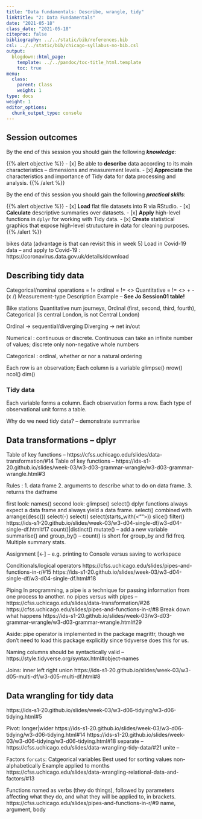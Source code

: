 ```yaml
---
title: "Data fundamentals: Describe, wrangle, tidy"
linktitle: "2: Data Fundamentals"
date: "2021-05-18"
class_date: "2021-05-18"
citeproc: false
bibliography: ../../static/bib/references.bib
csl: ../../static/bib/chicago-syllabus-no-bib.csl
output:
  blogdown::html_page:
    template: ../../pandoc/toc-title_html.template
    toc: true
menu:
  class:
    parent: Class
    weight: 1
type: docs
weight: 1
editor_options:
  chunk_output_type: console
---
```



## Session outcomes


By the end of this session you should gain the following **_knowledge_**:

{{% alert objective %}}
- [x] Be able to **describe** data according to its main characteristics -- dimensions and measurement levels.
- [x] **Appreciate** the characteristics and importance of Tidy data for data processing and analysis.
{{% /alert %}}

By the end of this session you should gain the following **_practical skills_**:

{{% alert objective %}}
- [x] **Load** flat file datasets into R via RStudio.
- [x] **Calculate** descriptive summaries over datasets.
- [x] **Apply** high-level functions in `dplyr` for working with Tidy data.
- [x] **Create** statistical graphics that expose high-level strutucture in data for cleaning purposes.
{{% /alert %}}


bikes data (advantage is that can revisit this in week 5)
Load in Covid-19 data -- and apply to Covid-19 : https://coronavirus.data.gov.uk/details/download


##  Describing tidy data

Categorical/nominal
operations = !=
ordinal = != <>
Quantitative = != <> + - (x /)
Measurement-type  Description Example -- **See Jo Session01 table!**

Bike stations
Quantitative num journeys,  Ordinal (first, second, third, fourth), Categorical (is central London, is not Central London)

Ordinal -> sequential/diverging
Diverging -> net in/out

Numerical : continuous or discrete. Continuous can take an infinite number of values; discrete only non-negative whole numbers

Categorical : ordinal, whether or nor a natural ordering

Each row is an observation; Each column is a variable
glimpse()
nrow()
ncol()
dim()

### Tidy data

Each variable forms a column.
Each observation forms a row.
Each type of observational unit forms a table.

Why do we need tidy data? -- demonstrate summarise



## Data transformations -- dplyr

Table of key functions -- https://cfss.uchicago.edu/slides/data-transformation/#14
Table of key functions -- https://ids-s1-20.github.io/slides/week-03/w3-d03-grammar-wrangle/w3-d03-grammar-wrangle.html#3

Rules :
1. data frame
2. arguments to describe what to do on data frame.
3. returns the datframe

first look: names(<df>)
second look: glimpse(<df>)
select()
dplyr functions always expect a data frame and always yield a data frame.
select() combined with arrange(desc())
select(-<var-name>)
select(<var-name:var-name>)
select(starts_with(<"">))
slice()
filter()
https://ids-s1-20.github.io/slides/week-03/w3-d04-single-df/w3-d04-single-df.html#17
count()|distinct()
mutate() -- add a new variable
summarise() and group_by()  -- count() is short for group_by and fid freq. Multiple summary stats.

Assignment [<-] -- e.g. printing to Console versus saving to workspace

Conditionals/logical operators
https://cfss.uchicago.edu/slides/pipes-and-functions-in-r/#15
https://ids-s1-20.github.io/slides/week-03/w3-d04-single-df/w3-d04-single-df.html#18

Piping
In programming, a pipe is a technique for passing information from one process to another.
no pipes versus with pipes -- https://cfss.uchicago.edu/slides/data-transformation/#26
https://cfss.uchicago.edu/slides/pipes-and-functions-in-r/#8
Break down what happens
https://ids-s1-20.github.io/slides/week-03/w3-d03-grammar-wrangle/w3-d03-grammar-wrangle.html#29

Aside: pipe operator is implemented in the package magrittr, though we don't need to load this package explicitly since tidyverse does this for us.


Naming columns should be syntactically valid -- https://style.tidyverse.org/syntax.html#object-names

Joins:
inner
left
right
union
https://ids-s1-20.github.io/slides/week-03/w3-d05-multi-df/w3-d05-multi-df.html#8


## Data wrangling for tidy data

https://ids-s1-20.github.io/slides/week-03/w3-d06-tidying/w3-d06-tidying.html#5

Pivot:
longer|wider
https://ids-s1-20.github.io/slides/week-03/w3-d06-tidying/w3-d06-tidying.html#14
https://ids-s1-20.github.io/slides/week-03/w3-d06-tidying/w3-d06-tidying.html#18
separate -- https://cfss.uchicago.edu/slides/data-wrangling-tidy-data/#21
unite --


Factors `forcats`:
Catgeorical variables
Best used for sorting values non-alphabetically
Example applied to months https://cfss.uchicago.edu/slides/data-wrangling-relational-data-and-factors/#13

Functions
named as verbs (they do things), followed by parameters affecting what they do, and what they will be applied to, in brackets.
https://cfss.uchicago.edu/slides/pipes-and-functions-in-r/#9
name, argument, body
